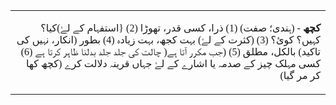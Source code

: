 <TABLE dir="RTL"><tr><td><font face="tahoma">
'''کچھ''' - (ہندی؛ صفت) (1) ذرا، کسی قدر، تھوڑا (2) {استفہام کے لۓ)کيا؟ کہيں؟ کوئ؟ (3) (کثرت کے لۓ) بہت کجھ، بہت زيادہ (4) بطور (انکار، نہيں کی تاکيد) بالکل، مطلق (5) (جب مکرر آتا ہے( چالت کی جلد جلد بدلنا ظاہر کرتا ہے  (6) کسی مہلک چيز کے صدمہ يا اشارے کے لۓ جہاں قرينہ دلالت کرے (کچھ کھا کر مر گيا) 
</font></td></tr></table>
